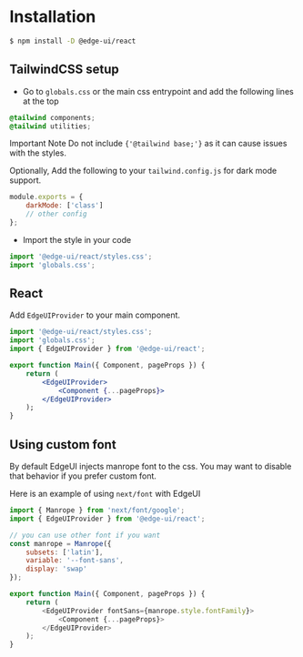 
<Head>
  <title>Installation | EdgeUI</title>
</Head>

# Installation

```bash
$ npm install -D @edge-ui/react
```

## TailwindCSS setup

- Go to `globals.css` or the main css entrypoint and add the following lines at the top

```css
@tailwind components;
@tailwind utilities;
```

<Alert variant="destructive" className='mt-5'>
    <AlertCircle />
    <AlertTitle>Important Note</AlertTitle>
    <AlertDescription>
        Do not include <Code>{'@tailwind base;'}</Code> as it can cause issues with the styles.
    </AlertDescription>
</Alert>

Optionally, Add the following to your `tailwind.config.js` for dark mode support.

```js
module.exports = {
    darkMode: ['class']
    // other config
};
```

- Import the style in your code

```jsx
import '@edge-ui/react/styles.css';
import 'globals.css';
```

## React

Add `EdgeUIProvider` to your main component.

```jsx
import '@edge-ui/react/styles.css';
import 'globals.css';
import { EdgeUIProvider } from '@edge-ui/react';

export function Main({ Component, pageProps }) {
    return (
        <EdgeUIProvider>
            <Component {...pageProps}>
        </EdgeUIProvider>
    );
}
```

## Using custom font

By default EdgeUI injects manrope font to the css. You may want to disable that behavior if you prefer custom font.

Here is an example of using `next/font` with EdgeUI

```js
import { Manrope } from 'next/font/google';
import { EdgeUIProvider } from '@edge-ui/react';

// you can use other font if you want
const manrope = Manrope({
    subsets: ['latin'],
    variable: '--font-sans',
    display: 'swap'
});

export function Main({ Component, pageProps }) {
    return (
        <EdgeUIProvider fontSans={manrope.style.fontFamily}>
            <Component {...pageProps}>
        </EdgeUIProvider>
    );
}
```
